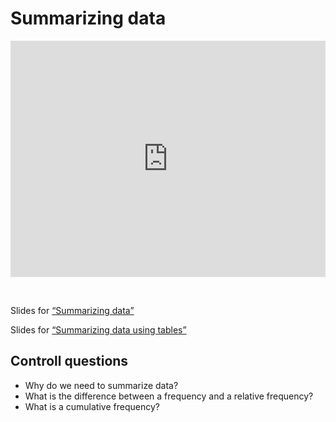# Summarizing data

::: {style="padding:75% 0 0 0;position:relative;"}
<iframe src="https://vimeo.com/showcase/11483988/embed?portrait=0&amp;byline=0" allowfullscreen frameborder="0" style="position:absolute;top:0;left:0;width:100%;height:100%;">

</iframe>
:::

<br>

Slides for ["Summarizing data"](video-pdfs/1/summarizing_data.pdf)

Slides for ["Summarizing data using tables"](video-pdfs/1/summarizing_data_using_tables.pdf)

## Controll questions

-   Why do we need to summarize data?
-   What is the difference between a frequency and a relative frequency?
-   What is a cumulative frequency?
